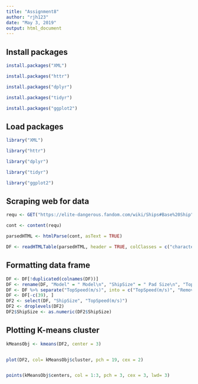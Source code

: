 ```yaml
---
title: "Assignment8"
author: "rjh123"
date: "May 3, 2019"
output: html_document
---
```


## Install packages
```r
install.packages("XML")

install.packages("httr")

install.packages("dplyr")

install.packages("tidyr")

install.packages("ggplot2")
```
## Load packages
```r
library("XML")

library("httr")

library("dplyr")

library("tidyr")

library("ggplot2")
```

## Scraping web for data
```r

requ <- GET("https://elite-dangerous.fandom.com/wiki/Ships#Base%20Ship")

cont <- content(requ)

parsedHTML <- htmlParse(cont, asText = TRUE)

DF <- readHTMLTable(parsedHTML, header = TRUE, colClasses = c("character"), as.data.frame = TRUE, which = c(2))

```

## Formatting data frame
```r

DF <- DF[!duplicated(colnames(DF))] 
DF <- rename(DF, "Model" = " Model\n", "ShipSize" = " Pad Size\n", "TopSpeed(m/s)" = " Speed[Boost](m/s)\n")
DF <- DF %>% separate("TopSpeed(m/s)", into = c("TopSpeed(m/s)", "Remove"), extra = "merge")
DF <- DF[-c(39), ]
DF2 <- select(DF, "ShipSize", "TopSpeed(m/s)")
DF2 <- droplevels(DF2)
DF2$ShipSize <- as.numeric(DF2$ShipSize)

```

## Plotting K-means cluster
```r

kMeansObj <- kmeans(DF2, center = 3)


plot(DF2, col= kMeansObj$cluster, pch = 19, cex = 2)


points(kMeansObj$centers, col = 1:3, pch = 3, cex = 3, lwd= 3)

```